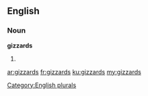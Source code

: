 ==English==

===Noun===
'''gizzards'''

# {{plural of|gizzard}}

[[Category:English plurals]]

[[ar:gizzards]]
[[fr:gizzards]]
[[ku:gizzards]]
[[my:gizzards]]